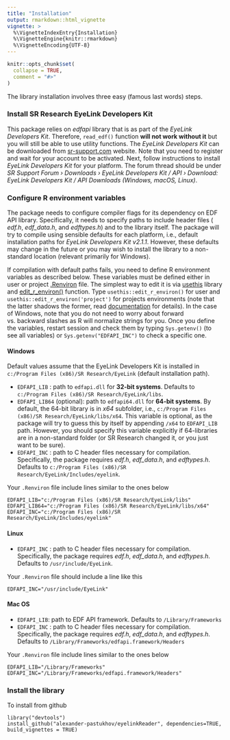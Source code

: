 ```yaml
---
title: "Installation"
output: rmarkdown::html_vignette
vignette: >
  %\VignetteIndexEntry{Installation}
  %\VignetteEngine{knitr::rmarkdown}
  %\VignetteEncoding{UTF-8}
---
```


```r
knitr::opts_chunk$set(
  collapse = TRUE,
  comment = "#>"
)
```

The library installation involves three easy (famous last words) steps.

### Install SR Research EyeLink Developers Kit
This package relies on _edfapi_ library that is as part of the _EyeLink Developers Kit_. Therefore, `read_edf()` function **will not work without it** but you will still be able to use utility functions. The _EyeLink Developers Kit_ can be downloaded from [sr-support.com](https://www.sr-support.com/) website. Note that you need to register and wait for your account to be activated. Next, follow instructions to install _EyeLink Developers Kit_ for your platform. The forum thread should be under _SR Support Forum › Downloads › EyeLink Developers Kit / API › Download: EyeLink Developers Kit / API Downloads (Windows, macOS, Linux)_.

### Configure R environment variables

The package needs to configure compiler flags for its dependency on EDF API library. Specifically, it needs to specify paths to include header files ( _edf.h_, _edf_data.h_, and _edftypes.h_) and to the library itself. The package will try to compile using sensible defaults for each platform, i.e., default installation paths for _EyeLink Developers Kit v2.1.1_. However, these defaults may change in the future or you may wish to install the library to a non-standard location (relevant primarily for Windows).

If compilation with default paths fails, you need to define R environment variables as described below. These variables must be defined either in user or project [.Renviron](https://stat.ethz.ch/R-manual/R-devel/library/base/html/Startup.html) file. The simplest way to edit it is via [usethis](https://usethis.r-lib.org/) library and [edit_r_environ()](https://usethis.r-lib.org/reference/edit.html) function. Type `usethis::edit_r_environ()` for user and `usethis::edit_r_environ('project')` for projects environments (note that the latter shadows the former, read [documentation](https://usethis.r-lib.org/) for details). In the case of Windows, note that you do not need to worry about forward vs. backward slashes as R will normalize strings for you. Once you define the variables, restart session and check them by typing `Sys.getenv()` (to see all variables) or `Sys.getenv("EDFAPI_INC")` to check a specific one.

#### Windows
Default values assume that the EyeLink Developers Kit is installed in `c:/Program Files (x86)/SR Research/EyeLink` (default installation path).

* `EDFAPI_LIB` : path to `edfapi.dll` for **32-bit systems**. Defaults to `c:/Program Files (x86)/SR Research/EyeLink/libs`.
* `EDFAPI_LIB64` (optional): path to `edfapi64.dll` for **64-bit systems**. By default, the 64-bit library is in _x64_ subfolder, i.e., `c:/Program Files (x86)/SR Research/EyeLink/libs/x64`. This variable is optional, as the package will try to guess this by itself by appending `/x64` to `EDFAPI_LIB` path. However, you should specify this variable explicitly if 64-libraries are in a non-standard folder (or SR Research changed it, or you just want to be sure).
* `EDFAPI_INC` : path to C header files necessary for compilation. Specifically, the package requires _edf.h_, _edf_data.h_, and _edftypes.h_. Defaults to `c:/Program Files (x86)/SR Research/EyeLink/Includes/eyelink`.

Your `.Renviron` file include lines similar to the ones below
```
EDFAPI_LIB="c:/Program Files (x86)/SR Research/EyeLink/libs"
EDFAPI_LIB64="c:/Program Files (x86)/SR Research/EyeLink/libs/x64"
EDFAPI_INC="c:/Program Files (x86)/SR Research/EyeLink/Includes/eyelink"
```

#### Linux
* `EDFAPI_INC` : path to C header files necessary for compilation. Specifically, the package requires _edf.h_, _edf_data.h_, and _edftypes.h_. Defaults to `/usr/include/EyeLink`.

Your `.Renviron` file should include a line like this
```
EDFAPI_INC="/usr/include/EyeLink"
```

#### Mac OS

* `EDFAPI_LIB`: path to EDF API framework. Defaults to `/Library/Frameworks`
* `EDFAPI_INC` : path to C header files necessary for compilation. Specifically, the package requires _edf.h_, _edf_data.h_, and _edftypes.h_. Defaults to `/Library/Frameworks/edfapi.framework/Headers`

Your `.Renviron` file include lines similar to the ones below
```
EDFAPI_LIB="/Library/Frameworks"
EDFAPI_INC="/Library/Frameworks/edfapi.framework/Headers"
```

### Install the library

To install from github
```
library("devtools")
install_github("alexander-pastukhov/eyelinkReader", dependencies=TRUE,  build_vignettes = TRUE)
```
